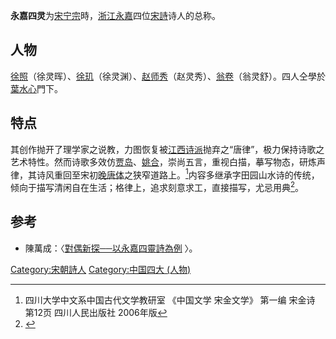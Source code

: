 '''永嘉四灵'''为[[宋宁宗|宋宁宗]]時，[[浙江|浙江]][[永嘉|永嘉]]四位[[宋詩|宋詩]]诗人的总称。

==人物==
[[徐照|徐照]]（徐灵晖）、[[徐玑|徐玑]]（徐灵渊）、[[赵师秀|赵师秀]]（赵灵秀）、[[翁卷|翁卷]]（翁灵舒）。四人仝學於[[葉水心|葉水心]]門下。

==特点==
其创作抛开了理学家之说教，力图恢复被[[江西诗派|江西诗派]]抛弃之“唐律”，极力保持诗歌之艺术特性。然而诗歌多效仿[[贾岛|贾岛]]、[[姚合|姚合]]，崇尚五言，重视白描，摹写物态，研炼声律，其诗风重回至宋初[[晚唐体|晚唐体]]之狭窄道路上。<ref>四川大学中文系中国古代文学教研室 《中国文学 宋金文学》 第一编 宋金诗 第12页 四川人民出版社 2006年版</ref>内容多继承字田园山水诗的传统，倾向于描写清闲自在生活；格律上，追求刻意求工，直接描写，尤忌用典<ref>{{Cite web|url=http://www.yj.gov.cn/col/col1251782/index.html|title=中国永嘉公务网 永嘉四灵|accessdate=2018-06-02|work=www.yj.gov.cn|archive-date=2019-06-06|archive-url=https://web.archive.org/web/20190606164043/http://www.yj.gov.cn/col/col1251782/index.html|dead-url=no}}</ref>。

==参考==
{{Reflist|2}}
*陳萬成：〈[http://ccsdb.ncl.edu.tw/ccs/image/01_013_001_01_11.pdf 對偶新探──以永嘉四靈詩為例] {{Wayback|url=http://ccsdb.ncl.edu.tw/ccs/image/01_013_001_01_11.pdf |date=20210313034157 }}〉。
{{並稱|[[永嘉四靈|永嘉四靈]]|[[赵师秀|趙師秀]] - [[徐璣|徐　璣]] - [[翁卷|翁　卷]] - [[徐照|徐　照]]}}
[[Category:宋朝詩人|Category:宋朝詩人]]
[[Category:中国四大_(人物)|Category:中国四大 (人物)]]